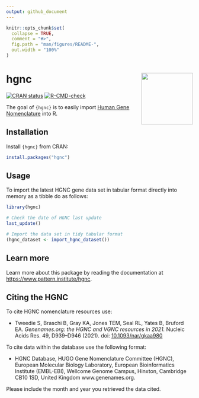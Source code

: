 ```yaml
---
output: github_document
---
```


<!-- README.md is generated from README.Rmd. Please edit that file -->

```r
knitr::opts_chunk$set(
  collapse = TRUE,
  comment = "#>",
  fig.path = "man/figures/README-",
  out.width = "100%"
)
```

# hgnc <img src='man/figures/logo.svg' align="right" height="139" />

<!-- badges: start -->
[![CRAN status](https://www.r-pkg.org/badges/version/hgnc)](https://CRAN.R-project.org/package=hgnc)
[![R-CMD-check](https://github.com/patterninstitute/hgnc/actions/workflows/R-CMD-check.yaml/badge.svg)](https://github.com/patterninstitute/hgnc/actions/workflows/R-CMD-check.yaml)
<!-- badges: end -->

The goal of `{hgnc}` is to easily import [Human Gene
Nomenclature](https://www.genenames.org) into R.

## Installation

Install `{hgnc}` from CRAN:

``` r
install.packages("hgnc")
```

## Usage

To import the latest HGNC gene data set in tabular format directly into memory
as a tibble do as follows:

```r
library(hgnc)

# Check the date of HGNC last update
last_update()

# Import the data set in tidy tabular format
(hgnc_dataset <- import_hgnc_dataset())
```

## Learn more

Learn more about this package by reading the documentation at
<https://www.pattern.institute/hgnc>.

## Citing the HGNC

To cite HGNC nomenclature resources use:

- Tweedie S, Braschi B, Gray KA, Jones TEM, Seal RL, Yates B, Bruford EA. _Genenames.org: the HGNC and VGNC resources in 2021._ Nucleic Acids Res. 49, D939--D946 (2021). doi: [10.1093/nar/gkaa980](https://doi.org/10.1093/nar/gkaa980)

To cite data within the database use the following format:
 
- HGNC Database, HUGO Gene Nomenclature Committee (HGNC), European Molecular Biology Laboratory, European Bioinformatics Institute (EMBL-EBI), Wellcome Genome Campus, Hinxton, Cambridge CB10 1SD, United Kingdom www.genenames.org. 

Please include the month and year you retrieved the data cited.
